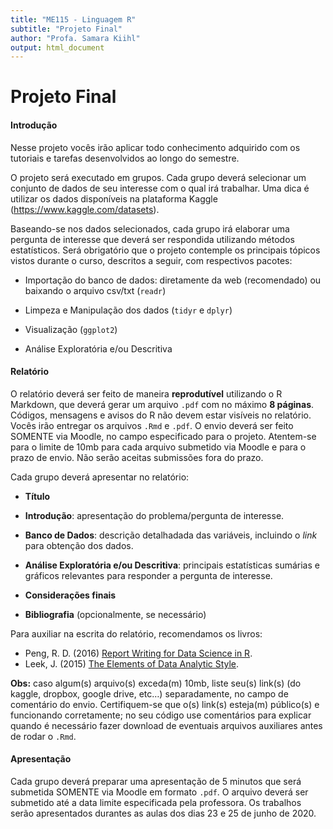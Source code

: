 ```yaml
---
title: "ME115 - Linguagem R"
subtitle: "Projeto Final"
author: "Profa. Samara Kiihl"
output: html_document
---
```


# Projeto Final

#### Introdução

Nesse projeto vocês irão aplicar todo conhecimento adquirido com os tutoriais e tarefas desenvolvidos ao longo do semestre. 

O projeto será executado em grupos. Cada grupo deverá selecionar um conjunto de dados de seu interesse com o qual irá trabalhar. Uma dica é utilizar os dados disponíveis na plataforma Kaggle  ([https://www.kaggle.com/datasets](https://www.kaggle.com/datasets)). 

Baseando-se nos dados selecionados, cada grupo irá elaborar uma pergunta de interesse que deverá ser respondida utilizando métodos estatísticos. Será obrigatório que o projeto contemple os principais tópicos vistos durante o curso, descritos a seguir, com respectivos pacotes:

- Importação do banco de dados: diretamente da web (recomendado) ou baixando o arquivo csv/txt (`readr`)

- Limpeza e Manipulação dos dados (`tidyr` e `dplyr`)

- Visualização (`ggplot2`)

- Análise Exploratória e/ou Descritiva


#### Relatório

O relatório deverá ser feito de maneira **reprodutível** utilizando o R Markdown, que deverá gerar um arquivo `.pdf` com no máximo **8 páginas**. Códigos, mensagens e avisos do R não devem estar visíveis no relatório. Vocês irão entregar os arquivos `.Rmd` e `.pdf`. O envio deverá ser feito SOMENTE via Moodle, no campo especificado para o projeto. Atentem-se para o limite de 10mb para cada arquivo submetido via Moodle e para o prazo de envio. Não serão aceitas submissões fora do prazo.


Cada grupo deverá apresentar no relatório:

- **Título**

- **Introdução**: apresentação do problema/pergunta de interesse.

- **Banco de Dados**: descrição detalhadada das variáveis, incluindo o *link* para obtenção dos dados. 

- **Análise Exploratória e/ou Descritiva**: principais estatísticas sumárias e gráficos relevantes para responder a pergunta de interesse.

- **Considerações finais**

- **Bibliografia** (opcionalmente, se necessário)

Para auxiliar na escrita do relatório, recomendamos os livros:

* Peng, R. D. (2016) [Report Writing for Data Science in R](https://leanpub.com/reportwriting).
* Leek, J. (2015) [The Elements of Data Analytic Style](https://leanpub.com/datastyle).

**Obs:** caso algum(s) arquivo(s) exceda(m) 10mb, liste seu(s) link(s) (do kaggle, dropbox, google drive, etc...) separadamente, no campo de comentário do envio. Certifiquem-se que o(s) link(s) esteja(m) público(s) e funcionando corretamente; no seu código use comentários para explicar quando é necessário fazer download de eventuais arquivos auxiliares antes de rodar o `.Rmd`.

#### Apresentação

Cada grupo deverá preparar uma apresentação de 5 minutos que será submetida SOMENTE via Moodle em formato `.pdf`. O arquivo deverá ser submetido até a data limite especificada pela professora. Os trabalhos serão apresentados durantes as aulas dos dias 23 e 25 de junho de 2020.
